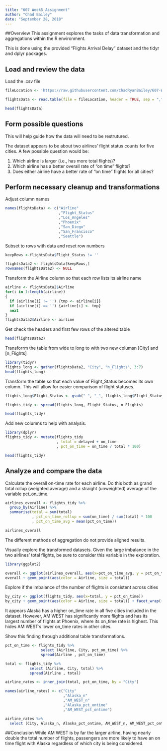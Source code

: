 ---
title: "607 Week5 Assignment"
author: "Chad Bailey"
date: "September 28, 2018"
---


##Overview
This assignment explores the tasks of data transformation and aggregations within the R environment.  

This is done using the provided "Flights Arrival Delay" dataset and the tidyr and dplyr packages.


## Load and review the data
Load the .csv file
```{r}

fileLocation <- 'https://raw.githubusercontent.com/ChadRyanBailey/607-Week5-Assignment/master/02%20Airlines%20Arrival%20and%20Delays.csv'

flightsData <- read.table(file = fileLocation, header = TRUE, sep = ",")

head(flightsData)
```

## Form possible questions
This will help guide how the data will need to be restrutured.  

The dataset appears to be about two airlines' flight status counts for five cities. A few possible question would be: 

1. Which airline is larger (i.e., has more total flights)?
2. Which airline has a better overall rate of "on time" flights?
3. Does either airline have a better rate of "on time" flights for all cities?  

## Perform necessary cleanup and transformations

Adjust column names
```{r}
names(flightsData) <- c("Airline"
                        ,"Flight_Status"
                        ,"Los_Angeles"
                        ,"Phoenix"
                        ,"San_Diego"
                        ,"San_Francisco"
                        ,"Seattle")
```

Subset to rows with data and reset row numbers
```{r}
keepRows <-flightsData$Flight_Status != ''

flightsData2 <- flightsData[keepRows,]
rownames(flightsData2) <- NULL
```

Transform the Airline column so that each row lists its airline name
```{r}
airline <- flightsData2$Airline
for(i in 1:length(airline))
{
  if (airline[i] != '') {tmp <- airline[i]}
  if (airline[i] == '') {airline[i] <- tmp}
  next
}
flightsData2$Airline <- airline
```

Get check the headers and first few rows of the altered table
```{r}
head(flightsData2)

```

Transforrm the table from wide to long to with two new columsn [City] and [n_Flights]
```{r}

library(tidyr)
flights_long <- gather(flightsData2, "City", "n_Flights", 3:7)
head(flights_long)

```

Transform the table so that each value of Flight_Status becomes its own column. This will allow for easier comparison of flight statuses. 
```{r}

flights_long$Flight_Status <- gsub(" ", "_", flights_long$Flight_Status)

flights_tidy <- spread(flights_long, Flight_Status, n_Flights)

head(flights_tidy)
```

Add new columns to help with analysis.
```{r message=FALSE}

library(dplyr)
flights_tidy <- mutate(flights_tidy
                       , total = delayed + on_time
                       , pct_on_time = on_time / total * 100)

head(flights_tidy)

```

## Analyze and compare the data
Calculate the overall on-time rate for each airline. Do this both as grand total rollup (weighted average) and a straight (unweighted) average of the variable pct_on_time.
```{r}
airlines_overall <- flights_tidy %>% 
  group_by(Airline) %>% 
  summarise(total = sum(total)
            , pct_on_time_rollup = sum(on_time) / sum(total) * 100 
            , pct_on_time_avg = mean(pct_on_time))

airlines_overall

```

The different methods of aggregation do not provide aligned results.  

Visually explore the transformed datasets. Given the large imbalance in the two airlines' total flights, be sure to consider this variable in the exploration. 

```{r}
library(ggplot2)

overall <- ggplot(airlines_overall, aes(x=pct_on_time_avg, y = pct_on_time_rollup))
overall + geom_point(aes(color = Airline, size = total))
```

Explore if the imbalance of the number of flights is consistent across cities
```{r}
by_city <- ggplot(flights_tidy, aes(x=total, y = pct_on_time)) 
by_city + geom_point(aes(color = Airline, size = total)) + facet_wrap(~City)
```

It appears Alaska has a higher on_time rate in all five cities included in the dataset. However, AM WEST has significantly more flights and has its largest number of flights at Phoenix, where its on_time rate is highest. This hides AM WEST's lower on_time rates in other cites.  

Show this finding through additional table transformations.
```{r}
pct_on_time <- flights_tidy %>% 
                select (Airline, City, pct_on_time) %>%
                spread(Airline , pct_on_time)

total <- flights_tidy %>% 
           select (Airline, City, total) %>%
           spread(Airline , total)

airline_rates <- inner_join(total, pct_on_time, by = "City")

names(airline_rates) <- c("City"
                          ,"Alaska_n"
                          ,"AM_WEST_n"
                          ,"Alaska_pct_ontime"
                          ,"AM_WEST_pct_ontime")

airline_rates %>%
  select (City, Alaska_n, Alaska_pct_ontime, AM_WEST_n, AM_WEST_pct_ontime)

```


##Conclusion
While AM WEST is by far the larger airline, having nearly double the total number of flights, passengers are more likely to have an on time flight with Alaska regardless of which city is being considered.
